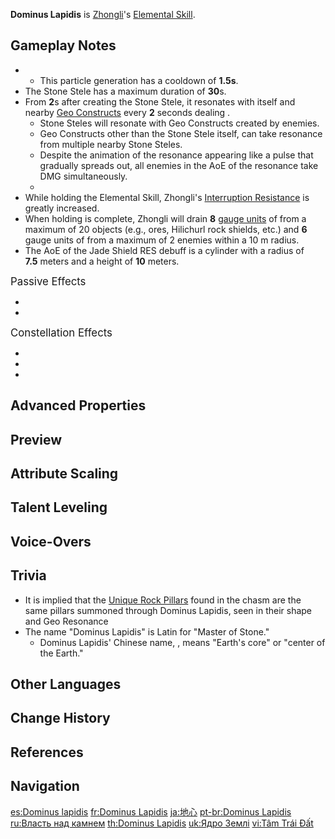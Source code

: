 {{Talent Infobox
|image         = Talent Dominus Lapidis.png
|character     = Zhongli
|type          = Elemental Skill
|info          = Every mountain, rock and inch of land is filled with the power of Geo, but those who can wield such powers freely are few and far between.<br><br>'''{{Control|Tap|Press|Press}}'''<br>Commands the power of earth to create a Stone Stele.<br><br>'''Hold'''<br>Causes nearby Geo energy to explode, causing the following effects:<ul><li>If their maximum number hasn't been reached, creates a Stone Stele.</li><li>Creates a shield of jade. The shield's DMG Absorption scales based on Zhongli's Max HP.</li><li>Deals {{Color|AoE Geo DMG}}.</li><li>If there are nearby targets with the {{Color|Geo element}}, it will drain a large amount of {{Color|Geo element}} from a maximum of 2 such targets. This effect does not cause DMG.</li></ul><br>'''Stone Stele'''<br>When created, deals {{Color|AoE Geo DMG}}.<br>Additionally, it will intermittently resonate with other nearby {{Color|[[Geo Construct|Geo construct]]s}}, dealing {{Color|Geo DMG}} to surrounding opponents.<br>The Stone Stele is considered a {{Color|Geo construct}} that can both be climbed and used to block attacks.<br>Only one Stele created by Zhongli himself may initially exist at any one time.<br><br>'''Jade Shield'''<br>Possesses 150% DMG Absorption against all Elemental and Physical DMG.<br>Characters protected by the Jade Shield will decrease the {{Color|Black|Elemental RES}} and {{Color|Physical RES}} of opponents in a small AoE by 20%. This effect cannot be stacked.
|scale_att1    = Max HP
|scale_att2    = ATK
|utility1      = Shield
|utility2      = Geo Construct
|utility3      = Interruption Resistance
|utility4      = Anemo RES Reduction
|utility5      = Cryo RES Reduction
|utility6      = Dendro RES Reduction
|utility7      = Electro RES Reduction
|utility8      = Geo RES Reduction
|utility9      = Hydro RES Reduction
|utility10     = Pyro RES Reduction
|utility11     = Physical RES Reduction
|utility12     = Universal RES Reduction
|CD            = 4s
|CDHold        = 12s
|duration      = Shield: 20s<br>Stele: 30s
|attr1         = Stone Stele/Resonance DMG
|value1        = 16.0–38%/32.0–76%
|attr2         = Hold DMG
|value2        = 80–190%
|attr3         = Shield Base Absorption
|value3        = 1,232–3,893
|attr4         = Additional Shield Absorption
|value4        = 12.8–30.4% Max HP
}}
{{Description|A true master of stone may carve jade and shape gold.}}
'''Dominus Lapidis''' is [[Zhongli]]'s [[Elemental Skill]].

==Gameplay Notes==
* {{Talent Note|particles|any DMG dealt by this skill|0.5}}
** This particle generation has a cooldown of '''1.5s'''.
* The Stone Stele has a maximum duration of '''30'''s.
* From '''2'''s after creating the Stone Stele, it resonates with itself and nearby [[Geo Construct]]s every '''2''' seconds dealing {{Color|Geo DMG}}.
** Stone Steles will resonate with Geo Constructs created by enemies.
** Geo Constructs other than the Stone Stele itself, can take resonance from multiple nearby Stone Steles.
** Despite the animation of the resonance appearing like a pulse that gradually spreads out, all enemies in the AoE of the resonance take DMG simultaneously.
** {{Talent Note|character=Zhongli|snapshot|Stone Stele's AoE DMG and Resonance DMG}}
* While holding the Elemental Skill, Zhongli's [[Interruption Resistance]] is greatly increased.
* When holding is complete, Zhongli will drain '''8''' [[Elemental Gauge Theory|gauge units]] of {{Geo}} from a maximum of 20 objects (e.g., ores, Hilichurl rock shields, etc.) and '''6''' gauge units of {{Geo}} from a maximum of 2 enemies within a 10&nbsp;m radius.
* The AoE of the Jade Shield RES debuff is a cylinder with a radius of '''7.5'''&nbsp;meters and a height of '''10'''&nbsp;meters.

;<big>Passive Effects</big>
*{{Talent Note|character=Zhongli|talent=Dominus Lapidis|ascension|1|Resonant Waves|Increases the [[Shield Strength]] of characters with the Jade Shield by 5% every time the Jade Shield takes damage, up to a maximum of 25% increased Shield Strength. This lasts until the Jade Shield disappears.}}
*{{Talent Note|character=Zhongli|talent=Dominus Lapidis|ascension|2|Dominance of Earth|Increases the damage from holding Dominus Lapidis, creating a Stone Stele, and Stone Stele resonance by 1.9% of Zhongli's Max HP.}}

;<big>Constellation Effects</big>
*{{Talent Note|constellation|1|Rock, the Backbone of Earth}}
*{{Talent Note|constellation|3|Jade, Shimmering through Darkness}}
*{{Talent Note|constellation|6|Chrysos, Bounty of Dominator}}

==Advanced Properties==
{{Advanced Properties
|title   = Stone Stele DMG
|gu      = 2U
|icdtag  = Elemental Skill
|icdtype = 2.5s/3 Hits
|poise   = 200
|impulse = 4
|blunt   = 1

|title2   = Hold DMG
|gu2      = 1U
|icdtag2  = Elemental Skill
|icdtype2 = 2.5s/3 Hits
|poise2   = 142.9
|impulse2 = 4
|blunt2   = 1

|title3   = Resonance DMG
|gu3      = 1U
|icdtag3  = Elemental Skill
|icdtype3 = 2.5s/3 Hits
|poise3   = 0
|impulse3 = 1
|blunt3   = 1
}}

==Preview==
{{Preview
|file1=Dominus Lapidis Press Preview
|caption1=Press

|file2=Dominus Lapidis Hold Preview
|caption2=Hold

|file3=Dominus Lapidis Resonance Preview
|caption3=Maximum range of Geo Resonance
}}
{{Clr}}

==Attribute Scaling==
{{Talent Scaling
|talentType=Elemental Skill
|levels=14
|order=stonesteleresonancedmg,presscd,holddmg,shieldbaseabsorption,additionalshieldabsorption,shieldduration,cd(hold)
|titles=Stone Stele/Resonance DMG (%),Press CD,Hold DMG (%),Shield Base Absorption,Additional Shield Absorption (%&nbsp;Max HP),Shield Duration,CD (hold)
|stonesteleresonancedmg_1=16/32
|stonesteleresonancedmg_2=17.2/34.4
|stonesteleresonancedmg_3=18.4/36.8
|stonesteleresonancedmg_4=20.0/40.0
|stonesteleresonancedmg_5=21.2/42.4
|stonesteleresonancedmg_6=22.4/44.8
|stonesteleresonancedmg_7=24.0/48.0
|stonesteleresonancedmg_8=25.6/51.2
|stonesteleresonancedmg_9=27.2/54.4
|stonesteleresonancedmg_10=28.8/57.6
|stonesteleresonancedmg_11=30.4/60.8
|stonesteleresonancedmg_12=32/64
|stonesteleresonancedmg_13=34/68
|stonesteleresonancedmg_14=36/72
|presscd=4s
|holddmg_1=80
|holddmg_2=86
|holddmg_3=92
|holddmg_4=100
|holddmg_5=106
|holddmg_6=112
|holddmg_7=120
|holddmg_8=128
|holddmg_9=136
|holddmg_10=144
|holddmg_11=152
|holddmg_12=160
|holddmg_13=170
|holddmg_14=180
|shieldbaseabsorption_1=1,232
|shieldbaseabsorption_2=1,355
|shieldbaseabsorption_3=1,489
|shieldbaseabsorption_4=1,633
|shieldbaseabsorption_5=1,787
|shieldbaseabsorption_6=1,951
|shieldbaseabsorption_7=2,126
|shieldbaseabsorption_8=2,310
|shieldbaseabsorption_9=2,506
|shieldbaseabsorption_10=2,711
|shieldbaseabsorption_11=2,927
|shieldbaseabsorption_12=3,153
|shieldbaseabsorption_13=3,389
|shieldbaseabsorption_14=3,636
|additionalshieldabsorption_1=12.80
|additionalshieldabsorption_2=13.76
|additionalshieldabsorption_3=14.72
|additionalshieldabsorption_4=16.00
|additionalshieldabsorption_5=16.96
|additionalshieldabsorption_6=17.92
|additionalshieldabsorption_7=19.20
|additionalshieldabsorption_8=20.48
|additionalshieldabsorption_9=21.76
|additionalshieldabsorption_10=23.04
|additionalshieldabsorption_11=24.32
|additionalshieldabsorption_12=25.60
|additionalshieldabsorption_13=27.20
|additionalshieldabsorption_14=28.80
|shieldduration=20s
|cd(hold)=12s
}}

==Talent Leveling==
{{Talent Upgrade|Zhongli}}

==Voice-Overs==
{{Talent VO}}

==Trivia==
* It is implied that the [[Unique Rock Pillar]]s found in the chasm are the same pillars summoned through Dominus Lapidis, seen in their shape and Geo Resonance
*The name "Dominus Lapidis" is Latin for "Master of Stone."
**Dominus Lapidis' Chinese name, {{zh|地心|rm=Dìxīn}}, means "Earth's core" or "center of the Earth."

==Other Languages==
{{Other Languages
|en      = Dominus Lapidis
|zhs     = 地心
|zhs_rm  = Dìxīn
|zh_tl   = Earth's Core
|zht     = 地心
|zht_rm  = Dìxīn
|zh_note = More literally, "Earth's Heart."
|ja      = 地心
|ja_rm   = Chishin
|ja_tl   = Earth's Core
|ko      = 지핵
|ko_tl   = Earth's Core
|es      = Dominus lapidis
|fr      = Dominus Lapidis
|ru      = Власть над камнем
|ru_tl   = Power Over Stone
|th      = Dominus Lapidis
|vi      = {{tt|Tâm|心}} Trái Đất
|vi_tl   = Earth's Core
|vi_note = Earth as the third planet in the Solar System (rather than an abstract concept in traditional philosophies).
|de      = Dominus Lapidis
|id      = Dominus Lapidis
|pt      = Dominus Lapidis
|tr      = Taşların Efendisi
|tr_tl   = Lord of Stones
|it      = Dominus lapidis
}}

==Change History==
{{Change History|1.1}}

==References==
{{Reflist}}

==Navigation==
{{Talent Navbox|Zhongli}}

[[es:Dominus lapidis]]
[[fr:Dominus Lapidis]]
[[ja:地心]]
[[pt-br:Dominus Lapidis]]
[[ru:Власть над камнем]]
[[th:Dominus Lapidis]]
[[uk:Ядро Землі]]
[[vi:Tâm Trái Đất]]